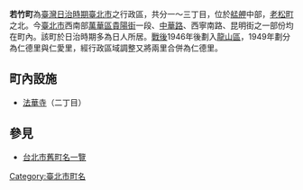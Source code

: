 {{japanese|japanese=若竹町|kana=わかたけちょう|romaji=Wakatakechō}}
'''若竹町'''為[[臺灣|臺灣]][[臺灣日治時期|日治時期]][[臺北市_(州轄市)|臺北市]]之行政區，共分一～三丁目，位於[[艋舺|艋舺]]中部，[[老松町_(臺北市)|老松町]]之北。今[[臺北市|臺北市]]西南部[[萬華區|萬華區]][[貴陽街_(台北市)|貴陽街]]一段、[[中華路_(臺北市)|中華路]]、西寧南路、昆明街之一部份均在町內。該町於日治時期多為日人所居。[[臺灣戰後時期|戰後]]1946年後劃入[[龍山區_(臺北市)|龍山區]]，1949年劃分為仁德里與仁愛里，經行政區域調整又將兩里合併為仁德里。

==町內設施==
*[[台北法華寺|法華寺]]（二丁目）

==參見==
*[[台北市舊町名一覽|台北市舊町名一覽]]

{{台北市舊町名}}
{{TW-geo-stub}}

[[Category:臺北市町名|Category:臺北市町名]]